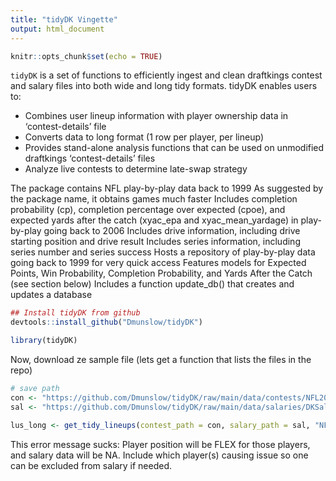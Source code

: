 ```yaml
---
title: "tidyDK Vingette"
output: html_document
---
```


```r
knitr::opts_chunk$set(echo = TRUE)
```



`tidyDK` is a set of functions to efficiently ingest and clean draftkings contest and salary files into both wide and long tidy formats. tidyDK enables users to:

* Combines user lineup information with player ownership data in 'contest-details' file
* Converts data to long format (1 row per player, per lineup)
* Provides stand-alone analysis functions that can be used on unmodified draftkings 'contest-details' files
* Analyze live contests to determine late-swap strategy


The package contains NFL play-by-play data back to 1999
As suggested by the package name, it obtains games much faster
Includes completion probability (cp), completion percentage over expected (cpoe), and expected yards after the catch (xyac_epa and xyac_mean_yardage) in play-by-play going back to 2006
Includes drive information, including drive starting position and drive result
Includes series information, including series number and series success
Hosts a repository of play-by-play data going back to 1999 for very quick access
Features models for Expected Points, Win Probability, Completion Probability, and Yards After the Catch (see section below)
Includes a function update_db() that creates and updates a database

```r
## Install tidyDK from github
devtools::install_github("Dmunslow/tidyDK")

```

```r
library(tidyDK)
```

Now, download ze sample file (lets get a function that lists the files in the repo)

```r

# save path
con <- "https://github.com/Dmunslow/tidyDK/raw/main/data/contests/NFL2020_w02_nickel_mxe3_91999281.csv"
sal <- "https://github.com/Dmunslow/tidyDK/raw/main/data/salaries/DKSalaries_NFL2020_Week_02_ms.csv"

lus_long <- get_tidy_lineups(contest_path = con, salary_path = sal, "NFL")

```

This error message sucks: Player position will be FLEX for those players, and salary data will be NA. Include which player(s) causing issue so one can be excluded from salary if needed.

